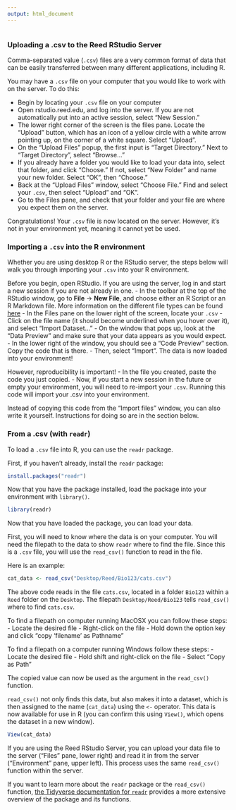 ```yaml
---
output: html_document
---
```


```r

```

### Uploading a .csv to the Reed RStudio Server

Comma-separated value (`.csv`) files are a very common format of data that can be easily transferred between many different applications, including R.

You may have a `.csv` file on your computer that you would like to work with on the server. To do this:

  - Begin by locating your `.csv` file on your computer
  - Open rstudio.reed.edu, and log into the server. If you are not automatically put into an active session, select "New Session."
  - The lower right corner of the screen is the files pane. Locate the "Upload" button, which has an icon of a yellow circle with a white arrow pointing up, on the corner of a white square. Select "Upload".
  - On the "Upload Files" popup, the first input is "Target Directory." Next to "Target Directory", select "Browse..."
  - If you already have a folder you would like to load your data into, select that folder, and click "Choose." If not, select "New Folder" and name your new folder. Select "OK", then "Choose." 
  - Back at the "Upload Files" window, select "Choose File." Find and select your `.csv`, then select "Upload" and "OK". 
  - Go to the Files pane, and check that your folder and your file are where you expect them on the server. 
  
Congratulations! Your `.csv` file is now located on the server. However, it's not in your environment yet, meaning it cannot yet be used.

### Importing a `.csv` into the R environment

Whether you are using desktop R or the RStudio server, the steps below will walk you through importing your `.csv` into your R environment. 

Before you begin, open RStudio. If you are using the server, log in and start a new session if you are not already in one. 
  - In the toolbar at the top of the RStudio window, go to **File** -> **New File**, and choose either an R Script or an R Markdown file. More information on the different file types can be found [here](https://www.reed.edu/data-at-reed/resources/R/writing-up-your-results.html)
  - In the Files pane on the lower right of the screen, locate your `.csv`
  - Click on the file name (it should become underlined when you hover over it), and select "Import Dataset..."
  - On the window that pops up, look at the "Data Preview" and make sure that your data appears as you would expect.
  - In the lower right of the window, you should see a "Code Preview" section. Copy the code that is there.
  - Then, select "Import". The data is now loaded into your environment!
  
However, reproducibility is important! 
  - In the file you created, paste the code you just copied. 
  - Now, if you start a new session in the future or empty your environment, you will need to re-import your `.csv`. Running this code will import your .csv into your environment.

Instead of copying this code from the "Import files" window, you can also write it yourself. Instructions for doing so are in the section below.

### From a .csv (with `readr`)

To load a `.csv` file into R, you can use the `readr` package.

First, if you haven't already, install the `readr` package:

```r
install.packages("readr")
```

Now that you have the package installed, load the package into your environment with `library()`.

```r
library(readr)
```

Now that you have loaded the package, you can load your data.

First, you will need to know where the data is on your computer. You will need the filepath to the data to show `readr` where to find the file. Since this is a `.csv` file, you will use the `read_csv()` function to read in the file.

Here is an example:

```r
cat_data <- read_csv("Desktop/Reed/Bio123/cats.csv")
```

The above code reads in the file `cats.csv`, located in a folder `Bio123` within a `Reed` folder on the `Desktop`. The filepath `Desktop/Reed/Bio123` tells `read_csv()` where to find `cats.csv`. 

To find a filepath on computer running MacOSX you can follow these steps:
  - Locate the desired file
  - Right-click on the file
  - Hold down the option key and click       "copy 'filename' as Pathname"
  
To find a filepath on a computer running Windows follow these steps:
  - Locate the desired file
  - Hold shift and right-click on the file
  - Select "Copy as Path"
  
The copied value can now be used as the argument in the `read_csv()` function.

`read_csv()` not only finds this data, but also makes it into a dataset, which is then assigned to the name (`cat_data`) using the `<-` operator. This data is now available for use in R (you can confirm this using `View()`, which opens the dataset in a new window).

```r
View(cat_data)
```


If you are using the Reed RStudio Server, you can upload your data file to the server ("Files" pane, lower right) and read it in from the server ("Environment" pane, upper left). This process uses the same `read_csv()` function within the server.

If you want to learn more about the `readr` package or the `read_csv()` function, [the Tidyverse documentation for `readr`](https://readr.tidyverse.org/) provides a more extensive overview of the package and its functions.
